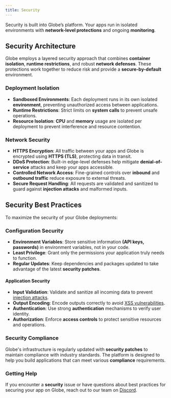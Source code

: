 ```yaml
---
title: Security
---
```


Security is built into Globe’s platform. Your apps run in isolated environments with **network-level protections** and ongoing **monitoring**.

## Security Architecture

Globe employs a layered security approach that combines **container isolation**, **runtime restrictions**, and robust **network defenses**. These protections work together to reduce risk and provide a **secure-by-default** environment.

### Deployment Isolation

- **Sandboxed Environments**: Each deployment runs in its own isolated **environment**, preventing unauthorized access between applications.
- **Runtime Restrictions**: Strict limits on **system calls** to prevent unsafe operations.
- **Resource Isolation**: **CPU** and **memory** usage are isolated per deployment to prevent interference and resource contention.

### Network Security

- **HTTPS Encryption**: All traffic between your apps and Globe is encrypted using **HTTPS (TLS)**, protecting data in transit.
- **DDoS Protection**: Built-in edge-level defenses help mitigate **denial-of-service** attacks and keep your apps accessible.
- **Controlled Network Access**: Fine-grained controls over **inbound** and **outbound traffic** reduce exposure to external threats.
- **Secure Request Handling**: All requests are validated and sanitized to guard against **injection attacks** and malformed inputs.

## Security Best Practices

To maximize the security of your Globe deployments:

### Configuration Security

- **Environment Variables**: Store sensitive information **(API keys, passwords)** in environment variables, not in your code.
- **Least Privilege**: Grant only the permissions your application truly needs to function.
- **Regular Updates**: Keep dependencies and packages updated to take advantage of the latest **security patches**.

#### Application Security

- **Input Validation**: Validate and sanitize all incoming data to prevent [injection attacks](https://www.crowdstrike.com/en-us/cybersecurity-101/cyberattacks/injection-attack/).
- **Output Encoding**: Encode outputs correctly to avoid [XSS vulnerabilities](https://www.cloudflare.com/learning/security/threats/cross-site-scripting/).
- **Authentication**: Use strong **authentication** mechanisms to verify user identity.
- **Authorization**: Enforce **access controls** to protect sensitive resources and operations.

### Security Compliance

Globe's infrastructure is regularly updated with **security patches** to maintain compliance with industry standards. The platform is designed to help you build applications that can meet various **compliance** requirements.

### Getting Help

If you encounter a **security** issue or have questions about best practices for securing your app on Globe, reach out to our team on [Discord](https://discord.gg/UCcCYjDaTy).
